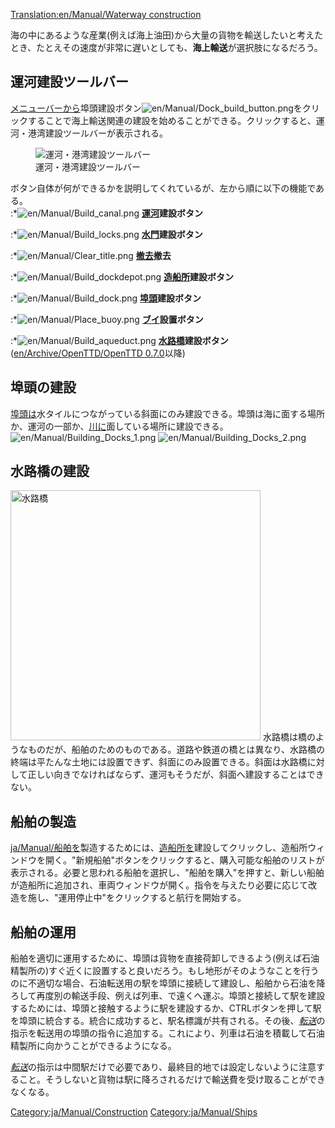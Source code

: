[[Translation:en/Manual/Waterway construction]]
{{ja/Manual/目次}}

海の中にあるような産業(例えば海上油田)から大量の貨物を輸送したいと考えたとき、たとえその速度が非常に遅いとしても、'''海上輸送'''が選択肢になるだろう。

==運河建設ツールバー==
[[ja/Manual/Game interface|メニューバー]]から埠頭建設ボタン[[File:en/Manual/Dock build button.png]]をクリックすることで海上輸送関連の建設を始めることができる。クリックすると、運河・港湾建設ツールバーが表示される。

[[File:en/Manual/Dock toolbar.png|center|frame|運河・港湾建設ツールバー]]

ボタン自体が何ができるかを説明してくれているが、左から順に以下の機能である。<br>
:*[[File:en/Manual/Build canal.png]] '''[[en/Manual/Water Transport Tiles|運河]]建設ボタン'''
:*[[File:en/Manual/Build locks.png]] '''[[en/Manual/Water Transport Tiles|水門]]建設ボタン'''
:*[[File:en/Manual/Clear title.png]] '''[[ja/Manual/Landscaping|撤去]]撤去'''
:*[[File:en/Manual/Build dockdepot.png]] '''[[en/Manual/Depots|造船所]]建設ボタン'''
:*[[File:en/Manual/Build dock.png]] '''[[en/Manual/Water Transport Tiles|埠頭]]建設ボタン'''
:*[[File:en/Manual/Place buoy.png]] '''[[en/Manual/Water Transport Tiles|ブイ]]設置ボタン'''
:*[[File:en/Manual/Build aqueduct.png]] '''[[en/Manual/Waterway construction#building-aqueducts|水路橋]]建設ボタン''' ([[en/Archive/OpenTTD/OpenTTD 0.7.0]]以降)

==埠頭の建設==
[[en/Manual/Water Transport Tiles|埠頭]]は水タイルにつながっている斜面にのみ建設できる。埠頭は海に面する場所か、運河の一部か、[[en/Archive/Manual/River|川]]に面している場所に建設できる。
[[File:en/Manual/Building Docks 1.png|left]] [[File:en/Manual/Building Docks 2.png]]

==水路橋の建設==
[[File:en/Manual/Aqueduct.png|thumb|400px|水路橋]]
水路橋は橋のようなものだが、船舶のためのものである。道路や鉄道の橋とは異なり、水路橋の終端は平たんな土地には設置できず、斜面にのみ設置できる。斜面は水路橋に対して正しい向きでなければならず、運河もそうだが、斜面へ建設することはできない。<br style="clear:both;">

==船舶の製造==
[[ja/Manual/船舶]]を製造するためには、[[en/Manual/Depots|造船所]]を建設してクリックし、造船所ウィンドウを開く。"新規船舶"ボタンをクリックすると、購入可能な船舶のリストが表示される。必要と思われる船舶を選択し、"船舶を購入"を押すと、新しい船舶が造船所に追加され、車両ウィンドウが開く。指令を与えたり必要に応じて改造を施し、"運用停止中"をクリックすると航行を開始する。

==船舶の運用==
船舶を適切に運用するために、埠頭は貨物を直接荷卸しできるよう(例えば石油精製所の)すぐ近くに設置すると良いだろう。もし地形がそのようなことを行うのに不適切な場合、石油転送用の駅を埠頭に接続して建設し、船舶から石油を降ろして再度別の輸送手段、例えば列車、で遠くへ運ぶ。埠頭と接続して駅を建設するためには、埠頭と接触するように駅を建設するか、CTRLボタンを押して駅を埠頭に統合する。統合に成功すると、駅名標識が共有される。その後、''[[ja/Manual/Orders#転送|転送]]''の指示を転送用の埠頭の指令に追加する。これにより、列車は石油を積載して石油精製所に向かうことができるようになる。

''[[ja/Manual/Orders#転送|転送]]''の指示は中間駅だけで必要であり、最終目的地では設定しないように注意すること。そうしないと貨物は駅に降ろされるだけで輸送費を受け取ることができなくなる。
[[Category:ja/Manual/Construction]]
[[Category:ja/Manual/Ships]]